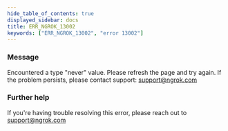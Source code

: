 ```yaml
---
hide_table_of_contents: true
displayed_sidebar: docs
title: ERR_NGROK_13002
keywords: ["ERR_NGROK_13002", "error 13002"]
---
```


### Message

Encountered a type "never" value. Please refresh the page and try again. If the problem persists, please contact support: support@ngrok.com

### Further help

If you're having trouble resolving this error, please reach out to [support@ngrok.com](mailto:support@ngrok.com?subject=Help%20with%20ERR_NGROK_13002)
